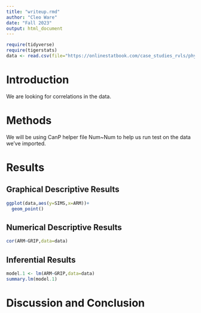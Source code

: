 ```yaml
---
title: "writeup.rmd"
author: "Cleo Ware"
date: "Fall 2023"
output: html_document
---
```


```r
require(tidyverse)
require(tigerstats)
data <- read.csv(file="https://onlinestatbook.com/case_studies_rvls/physical_strength/data.txt",sep="",header=TRUE)  
```

# Introduction

We are looking for correlations in the data.

# Methods

We will be using CanP helper file Num~Num to help us run test on the data we've imported.

# Results



## Graphical Descriptive Results
```r
ggplot(data,aes(y=SIMS,x=ARM))+
  geom_point()
```



## Numerical Descriptive Results

```r
cor(ARM~GRIP,data=data)
```



## Inferential Results

```r
model.1 <- lm(ARM~GRIP,data=data)
summary.lm(model.1)
```



# Discussion and Conclusion
